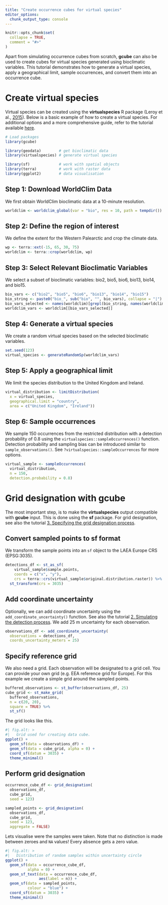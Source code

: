 ```yaml
---
title: "Create occurrence cubes for virtual species"
editor_options: 
  chunk_output_type: console
---
```


```r
knitr::opts_chunk$set(
  collapse = TRUE,
  comment = "#>"
)
```

Apart from simulating occurrence cubes from scratch, **gcube** can also be used to create cubes for virtual species generated using bioclimatic variables. This tutorial demonstrates how to generate a virtual species, apply a geographical limit, sample occurrences, and convert them into an occurrence cube.

# Create virtual species

Virtual species can be created using the **virtualspecies** R package (Leroy et al., [2015](https://doi.org/10.1111/ecog.01388)).
Below is a basic example of how to create a virtual species.
For additional options and a more comprehensive guide, refer to the tutorial available [here](https://borisleroy.com/files/virtualspecies-tutorial.html).

```r
# Load packages
library(gcube)

library(geodata)        # get bioclimatic data
library(virtualspecies) # generate virtual species

library(sf)             # work with spatial objects
library(terra)          # work with raster data
library(ggplot2)        # data visualisation
```

## Step 1: Download WorldClim Data

We first obtain WorldClim bioclimatic data at a 10-minute resolution.

```r
worldclim <- worldclim_global(var = "bio", res = 10, path = tempdir())
```

## Step 2: Define the region of interest

We define the extent for the Western Palearctic and crop the climate data.

```r
wp <- terra::ext(-15, 65, 30, 75)
worldclim <- terra::crop(worldclim, wp)
```

## Step 3: Select Relevant Bioclimatic Variables

We select a subset of bioclimatic variables: bio2, bio5, bio6, bio13, bio14, and bio15.

```r
bio_vars <- c("bio2", "bio5", "bio6", "bio13", "bio14", "bio15")
bio_string <- paste0("bio_", sub("bio", "", bio_vars), collapse = "|")
bio_vars_selected <- names(worldclim)[grepl(bio_string, names(worldclim))]
worldclim_vars <- worldclim[[bio_vars_selected]]
```

## Step 4: Generate a virtual species

We create a random virtual species based on the selected bioclimatic variables.

```r
set.seed(123)
virtual_species <- generateRandomSp(worldclim_vars)
```

## Step 5: Apply a geographical limit

We limit the species distribution to the United Kingdom and Ireland.

```r
virtual_distribution <- limitDistribution(
  x = virtual_species,
  geographical.limit = "country",
  area = c("United Kingdom", "Ireland"))
```

## Step 6: Sample occurrences

We sample 150 occurrences from the restricted distribution with a detection probability of 0.8 using the `virtualspecies::sampleOccurrences()` function.
Detection probability and sampling bias can be introduced similar to `sample_observations()`.
See `?virtualspecies::sampleOccurrences` for more options.

```r
virtual_sample <- sampleOccurrences(
  virtual_distribution,
  n = 150,
  detection.probability = 0.8)
```

# Grid designation with gcube

The most important step, is to make the **virtualspecies** output compatible with **gcube** input.
This is done using the **sf** package.
For grid designation, see also the tutorial [3. Specifying the grid designation process](https://b-cubed-eu.github.io/gcube/articles/grid-designation-process.html).

## Convert sampled points to sf format

We transform the sample points into an `sf` object to the LAEA Europe CRS (EPSG:3035).

```r
detections_df <- st_as_sf(
    virtual_sample$sample.points,
    coords = c("x", "y"),
    crs = terra::crs(virtual_sample$original.distribution.raster)) %>%
  st_transform(crs = 3035)
```

## Add coordinate uncertainty

Optionally, we can add coordinate uncertainty using the `add_coordinate_uncertainty()` function.
See also the tutorial [2. Simulating the detection process](https://b-cubed-eu.github.io/gcube/articles/detection-process.html).
We add 25 m uncertainty for each observation.

```r
observations_df <- add_coordinate_uncertainty(
  observations = detections_df,
  coords_uncertainty_meters = 25)
```

## Specify reference grid

We also need a grid. Each observation will be designated to a grid cell.
You can provide your own grid (e.g. EEA reference grid for Europe).
For this example we create a simple grid around the sampled points.

```r
buffered_observations <- st_buffer(observations_df, 25)
cube_grid <- st_make_grid(
  buffered_observations,
  n = c(20, 20),
  square = TRUE) %>%
  st_sf()
```

The grid looks like this.

```r
#| fig.alt: >
#|   Grid used for creating data cube.
ggplot() +
  geom_sf(data = observations_df) +
  geom_sf(data = cube_grid, alpha = 0) +
  coord_sf(datum = 3035) +
  theme_minimal()
```

## Perform grid designation

```r
occurrence_cube_df <- grid_designation(
  observations_df,
  cube_grid,
  seed = 123)
```

```r
sampled_points <- grid_designation(
  observations_df,
  cube_grid,
  seed = 123,
  aggregate = FALSE)
```

Lets visualise were the samples were taken.
Note that no distinction is made between zeroes and `NA` values!
Every absence gets a zero value.

```r
#| fig.alt: >
#|   Distribution of random samples within uncertainty circle
ggplot() +
  geom_sf(data = occurrence_cube_df,
          alpha = 0) +
  geom_sf_text(data = occurrence_cube_df,
               aes(label = n)) +
  geom_sf(data = sampled_points,
          colour = "blue") +
  coord_sf(datum = 3035) +
  theme_minimal()
```
